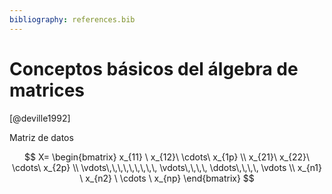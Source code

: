 ```yaml
---
bibliography: references.bib
---
```


# Conceptos básicos del álgebra de matrices {#sec-data-transform}

[@deville1992]

Matriz de datos

$$
X=
\begin{bmatrix}
 x_{11} \ x_{12}\ \cdots\ x_{1p} \\ 
 x_{21}\ x_{22}\ \cdots\ x_{2p} \\ 
 \vdots\,\,\,\,\,\,\,\,\,   \vdots\,\,\,\,   \ddots\,\,\,\, \vdots \\ 
 x_{n1} \ x_{n2} \ \cdots \ x_{np} 
\end{bmatrix}
$$

